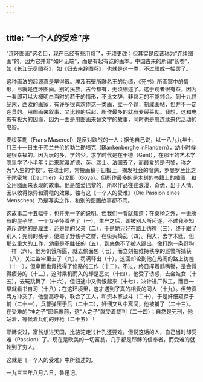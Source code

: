 ```yaml
---
---
---
```

title: “一个人的受难”序
---



“连环图画”这名目，现在已经有些用熟了，无须更改；但其实是应该称为“连续图画”的，因为它并非“如环无端”，而是有起有讫的画本。中国古来的所谓“长卷”，如《长江无尽图卷》，如《归去来辞图卷》，也就是这一类，不过联成一幅罢了。

这种画法的起源真是早得很。埃及石壁所雕名王的功绩，《死书》所画冥中的情形，已就是连环图画。别的民族，古今都有，无须细述了。这于观者很有益，因为一看即可以大概明白当时的若干的情形，不比文辞，非熟习的不能领会。到十九世纪末，西欧的画家，有许多很喜欢作这一类画，立一个题，制成画帖，但并不一定连贯的。用图画来叙事，又比较的后起，所作最多的就有麦绥莱勒。我想，这和电影有极大的因缘，因为一面是用图画来替文字的故事，同时也是用连续来代活动的电影。

麦绥莱勒（Frans Masereel）是反对欧战的一人；据他自己说，以一八九九年七月三十一日生于弗兰兑伦的勃兰勘培克（Blankenberghe inFlandern），幼小时候是很幸福的。因为玩的多，学的少。求学时代是在干德（Gent），在那里的艺术学院里学了小半年；后来就漫游德、英、瑞士、法国去了，而最爱的是巴黎，称之为“人生的学校”。在瑞士时，常投画稿于日报上，摘发社会的隐病，罗曼罗兰比之于陀密埃（Daumier）和戈耶（Goya）。但所作最多的是木刻的书籍上的插图，和全用图画来表现的故事。他是酷爱巴黎的，所以作品往往浪漫，奇诡，出于人情，因以收得惊异和滑稽的效果。独有这《一个人的受难》（Die Passion eines Menschen）乃是写实之作，和别的图画故事都不同。

这故事二十五幅中，也并无一字的说明。但我们一看就知道：在桌椅之外，一无所有的屋子里，一个女子怀着孕了（一），生产之后，即被别人所斥逐，不过我不知道斥逐她的是雇主，还是她的父亲（二），于是她只好在路上彷徨（三），终于跟了别人；先前的孩子，便进了野孩子之群，在街头捣乱（四）。稍大，去学木匠，但那么重大的工作，幼童是不胜任的（五），到底免不了被人踢出，像打跑一条野狗一样（六）。他为饥饿所逼，就去偷面包（七），而立刻被维持秩序的巡警所捕获（八），关进监牢里去了（九）。罚满释出（十），这回却轮到他在热闹的路上彷徨（十一），但幸而也竟找得了修路的工作（十二）。不过，终日挥着鹤嘴锄，是会觉得疲劳的（十三），这时乘机而入的却是恶友（十四），他受了诱惑，去会妓女（十五），去玩跳舞了（十六）。但归途中又悔恨起来（十七），决计进厂做工，而且一早就看书自习（十八）；在这环境里，这才遇到了真的相爱的同人（十九）。但劳资两方冲突了，他登高呼号，联合了工人，和资本家战斗（二十），于是奸细窥探于前（二十一），兵警弹压于后（二十二），奸细又从中离间，他被捕了（二十三）。在受难的“神之子”耶稣像前，这“人之子”就受着裁判（二十四）；自然是死刑，他站着，等候着兵们的开枪（二十五）！

耶稣说过，富翁想进天国，比骆驼走过针孔还要难。但说这话的人，自己当时却受难（Passion）了。现在是欧美的一切富翁，几乎都是耶稣的信奉者，而受难的就轮到了穷人。

这就是《一个人的受难》中所叙述的。

一九三三年八月六日，鲁迅记。